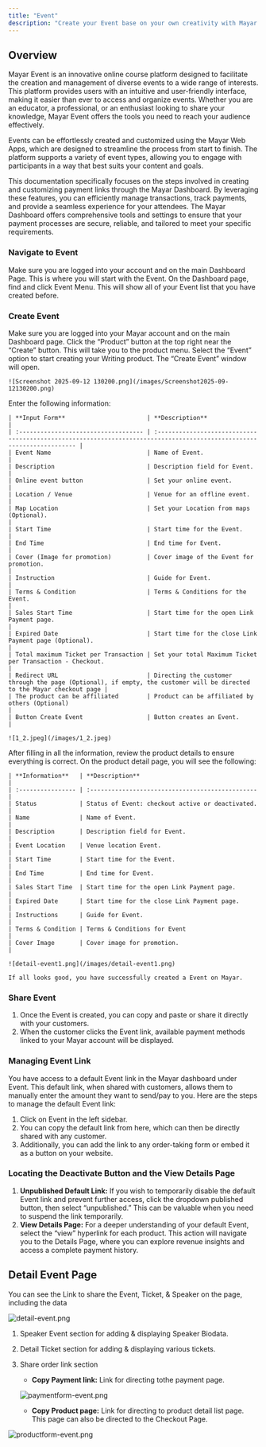 ```yaml
---
title: "Event"
description: "Create your Event base on your own creativity with Mayar!"
---
```


## Overview

Mayar Event is an innovative online course platform designed to facilitate the creation and management of diverse events to a wide range of interests. This platform provides users with an intuitive and user-friendly interface, making it easier than ever to access and organize events. Whether you are an educator, a professional, or an enthusiast looking to share your knowledge, Mayar Event offers the tools you need to reach your audience effectively.

Events can be effortlessly created and customized using the Mayar Web Apps, which are designed to streamline the process from start to finish. The platform supports a variety of event types, allowing you to engage with participants in a way that best suits your content and goals.

This documentation specifically focuses on the steps involved in creating and customizing payment links through the Mayar Dashboard. By leveraging these features, you can efficiently manage transactions, track payments, and provide a seamless experience for your attendees. The Mayar Dashboard offers comprehensive tools and settings to ensure that your payment processes are secure, reliable, and tailored to meet your specific requirements.

### Navigate to Event

<Steps>
  <Step title="Log in to your Mayar Dashboard">
    Make sure you are logged into your account and on the main Dashboard Page. This is where you will start with the Event.
  </Step>
  <Step title="    From the Sidebar menu, click on Event">
    On the Dashboard page, find and click Event Menu. This will show all of your Event list that you have created before.
  </Step>
</Steps>

### Create Event

<Steps>
  <Step title="Go to Dashboard">
    Make sure you are logged into your Mayar account and on the main Dashboard page.
  </Step>
  <Step title="Access the Product Menu">
    Click the “Product” button at the top right near the “Create” button. This will take you to the product menu.
  </Step>
  <Step title="Choose Product Type">
    Select the “Event” option to start creating your Writing product. The “Create Event” window will open.

    ![Screenshot 2025-09-12 130200.png](/images/Screenshot2025-09-12130200.png)
  </Step>
  <Step title="Fill in Product Details">
    Enter the following information:

    | **Input Form**                       | **Description**                                                                                                        |
    | :----------------------------------- | :--------------------------------------------------------------------------------------------------------------------- |
    | Event Name                           | Name of Event.                                                                                                         |
    | Description                          | Description field for Event.                                                                                           |
    | Online event button                  | Set your online event.                                                                                                 |
    | Location / Venue                     | Venue for an offline event.                                                                                            |
    | Map Location                         | Set your Location from maps (Optional).                                                                                |
    | Start Time                           | Start time for the Event.                                                                                              |
    | End Time                             | End time for Event.                                                                                                    |
    | Cover (Image for promotion)          | Cover image of the Event for promotion.                                                                                |
    | Instruction                          | Guide for Event.                                                                                                       |
    | Terms & Condition                    | Terms & Conditions for the Event.                                                                                      |
    | Sales Start Time                     | Start time for the open Link Payment page.                                                                             |
    | Expired Date                         | Start time for the close Link Payment page (Optional).                                                                 |
    | Total maximum Ticket per Transaction | Set your total Maximum Ticket per Transaction - Checkout.                                                              |
    | Redirect URL                         | Directing the customer through the page (Optional), if empty, the customer will be directed to the Mayar checkout page |
    | The product can be affiliated        | Product can be affiliated by others (Optional)                                                                         |
    | Button Create Event                  | Button creates an Event.                                                                                               |

    ![1_2.jpeg](/images/1_2.jpeg)
  </Step>
  <Step title="Review and Finish">
    After filling in all the information, review the product details to ensure everything is correct. On the product detail page, you will see the following:

    | **Information**   | **Description**                                  |
    | :---------------- | :----------------------------------------------- |
    | Status            | Status of Event: checkout active or deactivated. |
    | Name              | Name of Event.                                   |
    | Description       | Description field for Event.                     |
    | Event Location    | Venue location Event.                            |
    | Start Time        | Start time for the Event.                        |
    | End Time          | End time for Event.                              |
    | Sales Start Time  | Start time for the open Link Payment page.       |
    | Expired Date      | Start time for the close Link Payment page.      |
    | Instructions      | Guide for Event.                                 |
    | Terms & Condition | Terms & Conditions for Event                     |
    | Cover Image       | Cover image for promotion.                       |

    ![detail-event1.png](/images/detail-event1.png)

    If all looks good, you have successfully created a Event on Mayar.
  </Step>
</Steps>

### Share Event

1. Once the Event is created, you can copy and paste or share it directly with your customers.
2. When the customer clicks the Event link, available payment methods linked to your Mayar account will be displayed.

### Managing Event Link

You have access to a default Event link in the Mayar dashboard under Event. This default link, when shared with customers, allows them to manually enter the amount they want to send/pay to you. Here are the steps to manage the default Event link:

1. Click on Event in the left sidebar.
2. You can copy the default link from here, which can then be directly shared with any customer.
3. Additionally, you can add the link to any order-taking form or embed it as a button on your website.

### Locating the Deactivate Button and the View Details Page

1. **Unpublished Default Link:** If you wish to temporarily disable the default Event link and prevent further access, click the dropdown published button, then select “unpublished.” This can be valuable when you need to suspend the link temporarily.
2. **View Details Page:** For a deeper understanding of your default Event, select the “view” hyperlink for each product. This action will navigate you to the Details Page, where you can explore revenue insights and access a complete payment history.

## Detail Event Page

You can see the Link to share the Event, Ticket, & Speaker on the page, including the data

![detail-event.png](/images/detail-event.png)

1. Speaker Event section for adding & displaying Speaker Biodata.
2. Detail Ticket section for adding & displaying various tickets.
3. Share order link section
   - **Copy Payment link:** Link for directing tothe  payment page.

   ![paymentform-event.png](/images/paymentform-event.png)
   - **Copy Product page:** Link for directing to product detail list page. This page can also be directed to the Checkout Page.

![productform-event.png](/images/productform-event.png)